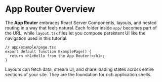 # App Router Overview

The **App Router** embraces React Server Components, layouts, and nested routing in a way that feels natural. Each folder inside `app/` becomes part of the URL, while `layout.tsx` files let you compose persistent UI like the navigation used in this tutorial.

```tsx
// app/example/page.tsx
export default function ExamplePage() {
  return <h1>Hello from the App Router!</h1>;
}
```

Layouts can fetch data, stream UI, and share loading states across entire sections of your site. They are the foundation for rich application shells.
